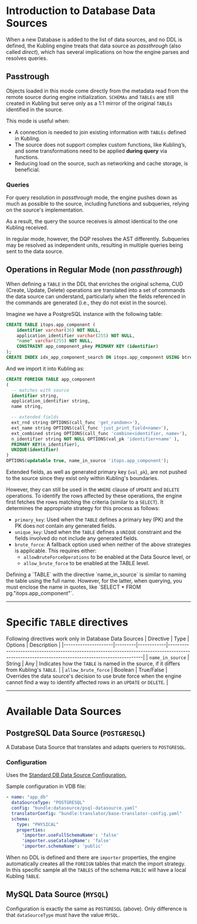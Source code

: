 
# Introduction to Database Data Sources
When a new Database is added to the list of data sources, and no DDL is defined, the Kubling engine treats that data source as _passthrough_ (also called _direct_),
which has several implications on how the engine parses and resolves queries.

## Passtrough
Objects loaded in this mode come directly from the metadata read from the remote source during engine initialization. `SCHEMAs` and `TABLEs` are still
created in Kubling but serve only as a 1:1 mirror of the original `TABLEs` identified in the source.

This mode is useful when:
- A connection is needed to join existing information with `TABLEs` defined in Kubling.
- The source does not support complex custom functions, like Kubling’s, and some transformations need to be applied **during query** via functions.
- Reducing load on the source, such as networking and cache storage, is beneficial.

### Queries
For query resolution in _passthrough_ mode, the engine pushes down as much as possible to the source, including functions and subqueries, relying on the
source's implementation. 

As a result, the query the source receives is almost identical to the one Kubling received.

In regular mode, however, the DQP resolves the AST differently. Subqueries may be resolved as independent units, resulting in multiple queries being sent to the data source.
<br/>

## Operations in Regular Mode (non _passthrough_)
When defining a `TABLE` in the DDL that enriches the original schema, CUD (Create, Update, Delete) operations are translated into a set of 
commands the data source can understand, particularly when the fields referenced in the commands are generated (i.e., they do not exist in the source).

Imagine we have a PostgreSQL instance with the following table:
```sql
CREATE TABLE itops.app_component (
	identifier varchar(36) NOT NULL,
	application_identifier varchar(255) NOT NULL,
	"name" varchar(255) NOT NULL,
	CONSTRAINT app_component_pkey PRIMARY KEY (identifier)
);
CREATE INDEX idx_app_component_search ON itops.app_component USING btree (name, application_identifier);
```

And we import it into Kubling as:
```sql
CREATE FOREIGN TABLE app_component
(
  -- matches with source 
  identifier string,
  application_identifier string,
  name string,

  -- extended fields
  ext_rnd string OPTIONS(call_func 'get_random<>'),
  ext_name string OPTIONS(call_func 'just_print_field<name>'),
  ext_combined string OPTIONS(call_func 'combine<identifier, name>'),
  n_identifier string NOT NULL OPTIONS(val_pk 'identifier+name' ),
  PRIMARY KEY(n_identifier),
  UNIQUE(identifier)        
) 
OPTIONS(updatable true, name_in_source 'itops.app_component');
```

Extended fields, as well as generated primary key (`val_pk`), are not pushed to the source since they exist only within Kubling's boundaries.

However, they can still be used in the `WHERE` clause of `UPDATE` and `DELETE` operations. 
To identify the rows affected by these operations, the engine first fetches the rows matching the criteria (similar to a `SELECT`). 
It determines the appropriate strategy for this process as follows:

- `primary_key`: Used when the `TABLE` defines a primary key (PK) and the PK does not contain any generated fields.
- `unique_key`: Used when the `TABLE` defines a `UNIQUE` constraint and the fields involved do not include any generated fields.
- `brute_force`: A fallback option used when neither of the above strategies is applicable. This requires either:
  - `allowBruteForceOperations` to be enabled at the Data Source level, or
  - `allow_brute_force` to be enabled at the TABLE level.

<Callout type='info'>
  Defining a `TABLE` with the directive `name_in_source` is similar to naming the table using the full name. However, for the latter, when querying, you must enclose the name in quotes,
  like `SELECT * FROM pg."itops.app_component"`.
</Callout>

---

# Specific `TABLE` directives
Following directives work only in Database Data Sources
| Directive           | Type    | Options    | Description                                                                                                                                     |
|---------------------|---------|------------|-------------------------------------------------------------------------------------------------------------------------------------------------|
| `name_in_source`    | String  | Any        | Indicates how the `TABLE` is named in the source, if it differs from Kubling's `TABLE`.                                                         |
| `allow_brute_force` | Boolean | True/False | Overrides the data source's decision to use brute force when the engine cannot find a way to identify affected rows in an `UPDATE` or `DELETE`. |

---

# Available Data Sources

## PostgreSQL Data Source (`POSTGRESQL`)
A Database Data Source that translates and adapts queriers to `POSTGRESQL`.

### Configuration
Uses the [Standard DB Data Source Configuration.](/schemas#standard-db-data-source-configuration)

Sample configuration in VDB file:
```yaml
- name: "app_db"
  dataSourceType: "POSTGRESQL"
  config: "bundle:datasource/psql-datasource.yaml"
  translatorConfig: "bundle:translator/base-translator-config.yaml"
  schema:
    type: "PHYSICAL"
    properties:
      'importer.useFullSchemaName': 'false'
      'importer.useCatalogName': 'false'
      'importer.schemaName': 'public'
```

When no DDL is defined and there are `importer` properties, the engine automatically creates all the `FOREIGN` tables that match the import strategy.<br/>
In this specific sample all the `TABLES` of the schema `PUBLIC` will have a local Kubling `TABLE`.


## MySQL Data Source (`MYSQL`)
Configuration is exactly the same as `POSTGRESQL` (above). Only difference is that `dataSourceType` must have the value `MYSQL`.

